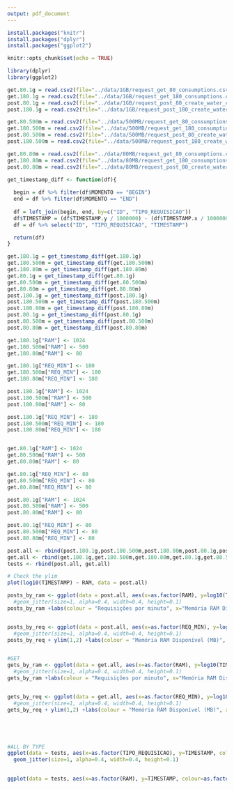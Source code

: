 ```yaml
---
output: pdf_document
---
```


```r
install.packages("knitr")
install.packages("dplyr")
install.packages("ggplot2")

knitr::opts_chunk$set(echo = TRUE)
```

```r
library(dplyr)
library(ggplot2)
```

```r
get.80.1g = read.csv2(file="../data/1GB/request_get_80_consumptions.csv", sep = ",")
get.180.1g = read.csv2(file="../data/1GB/request_get_180_consumptions.csv", sep=",")
post.80.1g = read.csv2(file="../data/1GB/request_post_80_create_water_consumption.csv", sep=",")
post.180.1g = read.csv2(file="../data/1GB/request_post_180_create_water_consumption.csv", sep=",")

get.80.500m = read.csv2(file="../data/500MB/request_get_80_consumptions.csv", sep = ",")
get.180.500m = read.csv2(file="../data/500MB/request_get_180_consumptions.csv", sep=",")
post.80.500m = read.csv2(file="../data/500MB/request_post_80_create_water_consumption.csv", sep=",")
post.180.500m = read.csv2(file="../data/500MB/request_post_180_create_water_consumption.csv", sep=",")

get.80.80m = read.csv2(file="../data/80MB/request_get_80_consumptions.csv", sep = ",")
get.180.80m = read.csv2(file="../data/80MB/request_get_180_consumptions.csv", sep=",")
post.80.80m = read.csv2(file="../data/80MB/request_post_80_create_water_consumption.csv", sep=",")


```

```r
get_timestamp_diff <- function(df){
  
  begin = df %>% filter(df$MOMENTO == "BEGIN")
  end = df %>% filter(df$MOMENTO == "END")
  
  df = left_join(begin, end, by=c("ID", "TIPO_REQUISICAO"))
  df$TIMESTAMP = (df$TIMESTAMP.y / 1000000) - (df$TIMESTAMP.x / 1000000)
  df = df %>% select("ID", "TIPO_REQUISICAO", "TIMESTAMP")

  return(df)
}
```

```r
get.180.1g = get_timestamp_diff(get.180.1g)
get.180.500m = get_timestamp_diff(get.180.500m)
get.180.80m = get_timestamp_diff(get.180.80m)
get.80.1g = get_timestamp_diff(get.80.1g)
get.80.500m = get_timestamp_diff(get.80.500m)
get.80.80m = get_timestamp_diff(get.80.80m)
post.180.1g = get_timestamp_diff(post.180.1g)
post.180.500m = get_timestamp_diff(post.180.500m)
post.180.80m = get_timestamp_diff(post.180.80m)
post.80.1g = get_timestamp_diff(post.80.1g)
post.80.500m = get_timestamp_diff(post.80.500m)
post.80.80m = get_timestamp_diff(post.80.80m)
```

```r
get.180.1g["RAM"] <- 1024
get.180.500m["RAM"] <- 500
get.180.80m["RAM"] <- 80

get.180.1g["REQ_MIN"] <- 180
get.180.500m["REQ_MIN"] <- 180
get.180.80m["REQ_MIN"] <- 180

post.180.1g["RAM"] <- 1024
post.180.500m["RAM"] <- 500
post.180.80m["RAM"] <- 80

post.180.1g["REQ_MIN"] <- 180
post.180.500m["REQ_MIN"] <- 180
post.180.80m["REQ_MIN"] <- 180


get.80.1g["RAM"] <- 1024
get.80.500m["RAM"] <- 500
get.80.80m["RAM"] <- 80

get.80.1g["REQ_MIN"] <- 80
get.80.500m["REQ_MIN"] <- 80
get.80.80m["REQ_MIN"] <- 80

post.80.1g["RAM"] <- 1024
post.80.500m["RAM"] <- 500
post.80.80m["RAM"] <- 80

post.80.1g["REQ_MIN"] <- 80
post.80.500m["REQ_MIN"] <- 80
post.80.80m["REQ_MIN"] <- 80

post.all <- rbind(post.180.1g,post.180.500m,post.180.80m,post.80.1g,post.80.500m,post.80.80m)
get.all <- rbind(get.180.1g,get.180.500m,get.180.80m,get.80.1g,get.80.500m,get.80.80m)
tests <- rbind(post.all, get.all)
```


```r
# Check the ylim
plot(log10(TIMESTAMP) ~ RAM, data = post.all)

posts_by_ram <- ggplot(data = post.all, aes(x=as.factor(RAM), y=log10(TIMESTAMP), colour=as.factor(REQ_MIN))) + geom_boxplot()
  #geom_jitter(size=1, alpha=0.4, width=0.4, height=0.1) 
posts_by_ram +labs(colour = "Requisições por minuto", x="Memória RAM Disponível (MB)", y= "Tempo de resposta (em milisegundo)")


posts_by_req <- ggplot(data = post.all, aes(x=as.factor(REQ_MIN), y=log10(TIMESTAMP), colour=as.factor(RAM)))  + geom_boxplot()
  #geom_jitter(size=1, alpha=0.4, width=0.4, height=0.1) 
posts_by_req + ylim(1,2) +labs(colour = "Memória RAM Disponível (MB)", x="Requisições por minuto", y= "Tempo de resposta (em milisegundo)")


#GET
gets_by_ram <- ggplot(data = get.all, aes(x=as.factor(RAM), y=log10(TIMESTAMP), colour=as.factor(REQ_MIN))) + geom_boxplot()
  #geom_jitter(size=1, alpha=0.4, width=0.4, height=0.1) 
gets_by_ram +labs(colour = "Requisições por minuto", x="Memória RAM Disponível (MB)", y= "Tempo de resposta (em milisegundo)")


gets_by_req <- ggplot(data = get.all, aes(x=as.factor(REQ_MIN), y=log10(TIMESTAMP), colour=as.factor(RAM)))  + geom_boxplot()
  #geom_jitter(size=1, alpha=0.4, width=0.4, height=0.1) 
gets_by_req + ylim(1,2) +labs(colour = "Memória RAM Disponível (MB)", x="Requisições por minuto", y= "Tempo de resposta (em milisegundo)")





#ALL BY TYPE
ggplot(data = tests, aes(x=as.factor(TIPO_REQUISICAO), y=TIMESTAMP, colour=as.factor(TIPO_REQUISICAO))) + geom_boxplot() + ylim(0,75)
  geom_jitter(size=1, alpha=0.4, width=0.4, height=0.1)

  
ggplot(data = tests, aes(x=as.factor(RAM), y=TIMESTAMP, colour=as.factor(TIPO_REQUISICAO))) + geom_boxplot() + ylim(0,75)  
  
```

